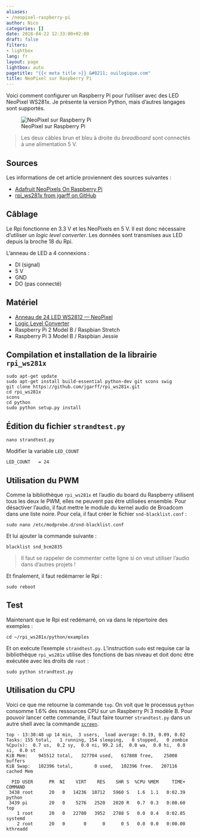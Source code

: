 ```yaml
---
aliases:
- /neopixel-raspberry-pi
author: Nico
categories: []
date: 2018-04-22 12:33:00+02:00
draft: false
filters:
- lightbox
lang: fr
layout: page
lightbox: auto
pagetitle: "{{< meta title >}} &#8211; ouilogique.com"
title: NeoPixel sur Raspberry Pi
---
```


Voici comment configurer un Raspberry Pi pour l’utiliser avec des LED NeoPixel WS281x. Je présente la version Python, mais d’autres langages sont supportés.

![NeoPixel sur Raspberry Pi][img_1]

> Les deux câbles brun et bleu à droite du _breadboard_ sont connectés à une alimentation 5 V.

## Sources

Les informations de cet article proviennent des sources suivantes :

-   [Adafruit NeoPixels On Raspberry Pi][adafruit neopixels on raspberry pi]
-   [rpi_ws281x from jgarff on GitHub][rpi_ws281x from jgarff on github]

## Câblage

Le Rpi fonctionne en 3.3 V et les NeoPixels en 5 V. Il est donc nécessaire d’utiliser un _logic level converter_. Les données sont transmises aux LED depuis la broche 18 du Rpi.

L’anneau de LED a 4 connexions :

-   DI (signal)
-   5 V
-   GND
-   DO (pas connecté)

## Matériel

-   [Anneau de 24 LED WS2812 — NeoPixel][anneau de 24 led ws2812 — neopixel]
-   [Logic Level Converter][logic level converter]
-   Raspberry Pi 2 Model B / Raspbian Stretch
-   Raspberry Pi 3 Model B / Raspbian Jessie

## Compilation et installation de la librairie `rpi_ws281x`

    sudo apt-get update
    sudo apt-get install build-essential python-dev git scons swig
    git clone https://github.com/jgarff/rpi_ws281x.git
    cd rpi_ws281x
    scons
    cd python
    sudo python setup.py install

## Édition du fichier `strandtest.py`

    nano strandtest.py

Modifier la variable `LED_COUNT`

    LED_COUNT   = 24

## Utilisation du PWM

Comme la bibliothèque `rpi_ws281x` et l’audio du board du Raspberry utilisent tous les deux le PWM, elles ne peuvent pas être utilisées ensemble. Pour désactiver l’audio, il faut mettre le module du kernel audio de Broadcom dans une liste noire. Pour cela, il faut créer le fichier `snd-blacklist.conf` :

    sudo nano /etc/modprobe.d/snd-blacklist.conf

Et lui ajouter la commande suivante :

    blacklist snd_bcm2835

> Il faut se rappeler de commenter cette ligne si on veut utiliser l’audio dans d’autres projets !

Et finalement, il faut redémarrer le Rpi :

    sudo reboot

## Test

Maintenant que le Rpi est redémarré, on va dans le répertoire des exemples :

    cd ~/rpi_ws281x/python/examples

Et on exécute l’exemple `strandtest.py`. L’instruction `sudo` est requise car la bibliothèque `rpi_ws281x` utilise des fonctions de bas niveau et doit donc être exécutée avec les droits de `root` :

    sudo python strandtest.py

## Utilisation du CPU

Voici ce que me retourne la commande `top`. On voit que le processus `python` consomme 1.6% des ressources CPU sur un Raspberry Pi 3 modèle B. Pour pouvoir lancer cette commande, il faut faire tourner `strandtest.py` dans un autre shell avec la commande [`screen`][gnu screen sur ouilogique.com].

    top - 13:30:48 up 14 min,  3 users,  load average: 0.19, 0.09, 0.02
    Tasks: 155 total,   1 running, 154 sleeping,   0 stopped,   0 zombie
    %Cpu(s):  0.7 us,  0.2 sy,  0.0 ni, 99.2 id,  0.0 wa,  0.0 hi,  0.0 si,  0.0 st
    KiB Mem:    945512 total,   327704 used,   617808 free,    25008 buffers
    KiB Swap:   102396 total,        0 used,   102396 free.   207116 cached Mem

      PID USER      PR  NI    VIRT    RES    SHR S  %CPU %MEM     TIME+ COMMAND
     3438 root      20   0   14236  10712   5960 S   1.6  1.1   0:02.39 python
     3439 pi        20   0    5276   2520   2020 R   0.7  0.3   0:00.60 top
        1 root      20   0   22780   3952   2788 S   0.0  0.4   0:02.85 systemd
        2 root      20   0       0      0      0 S   0.0  0.0   0:00.00 kthreadd

[img_1]: ./images/2018-04-22-neopixel-raspberry-pi-001_lowres.jpg
[adafruit neopixels on raspberry pi]: https://learn.adafruit.com/neopixels-on-raspberry-pi/software
[rpi_ws281x from jgarff on github]: https://github.com/jgarff/rpi_ws281x
[anneau de 24 led ws2812 — neopixel]: https://www.banggood.com/CJMCU-24-Bit-WS2812-5050-RGB-LED-Driver-Development-Board-p-974188.html?p=0431091025639201412F)
[logic level converter]: https://www.banggood.com/Logic-Level-Converter-Bi-Directional-IIC-4-Way-Level-Conversion-Module-p-938774.html?p=0431091025639201412F)
[gnu screen sur ouilogique.com]: ../2023-03-09-installer-raspberry-pi-os-sur-raspberry-pi-sans-clavier-ni-souris-ni-ecran/#gnu-screen
